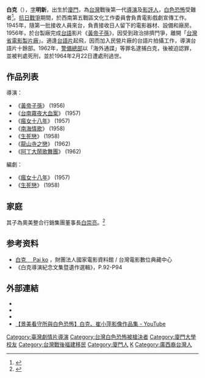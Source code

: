 {{otheruses|other=其他解釋|白克 (消歧義)}}
{{藝人
| 姓名 = 白克
| 類型 = 導演
| 圖片 = <!--建議使用自由版權圖像-->
| 圖片尺寸 = 
| 圖片簡介 = 
| 本名 = 
| 羅馬拼音 = Pai Ko
| 英文名 = 
| 暱稱 = 
| 其他藝名 = [[表字|字]]：明新
| 國籍 = {{ROC}}
| 民族 = 
| 籍貫 = [[廣西|廣西]][[桂林|桂林]]
| 出生日期 = {{birth date|1914|2|1}}
| 出生地點 = {{ROC-1912}}[[福建省_(1912年－1949年)|福建省]][[廈門市|廈門市]]
| 逝世日期 = {{death date and age|1964|2|22|1914|2|1}}
| 逝世地點 = {{ROC|臺灣省}}[[臺北市|臺北市]][[馬場町|馬場町]]
| 職業 = 導演、影評人
| 語言 = 
| 教育程度 = [[廈門大學|廈門大學]]教育系
| 宗教信仰 = 
| 配偶 = {{marriage|孫林|1938|Feb 22, 1964|reason=widowed}}
| 兒女 = 
| 父母 = 
| 音樂類型 = 
| 演奏樂器 = 
| 出道地點 = 
| 出道作 = 
| 出道日期 = 
| 代表作 = 《[[瘋女十八年|瘋女十八年]]》
| 活躍年代 = 
| 唱片公司 = 
| 經紀公司 = 
| 網站 = 
| 相關團體 = 
| 獎項 = 
| IMDb = 2874185
| 現任成員 = 
| 過往成員 = 
| 音樂專輯 = 
| 電影 = 
| 主持節目 = 
| 電視劇 = 
| 廣播劇 = 
| 舞台劇 = 
| 書籍 = 
}}
'''白克'''（{{bd|1914年|2月1日|1964年|2月22日|catIdx=B}}），[[表字|字]]'''明新'''，出生於[[廈門|廈門]]，為[[台灣|台灣]]戰後第一代[[導演|導演]]及[[影評人|影評人]]，[[臺灣白色恐怖時期|白色恐怖]]受難者<ref>{{cite web |url=http://www.moc.gov.tw/information_250_45434.html |title=存档副本 |accessdate=2016-02-26 |deadurl=yes |archiveurl=https://web.archive.org/web/20160305001738/http://www.moc.gov.tw/information_250_45434.html |archivedate=2016-03-05 }}</ref>。[[抗日戰爭|抗日戰爭]]期間，於西南第五戰區文化工作委員會負責電影戲劇宣傳工作。1945年，隨第一批接收人員來台，負責接收日人留下的電影器材、設備和廠房。1956年，於台製廠完成[[台語|台語]]影片《[[黃帝子孫|黃帝子孫]]》，因受到政治排擠鬥爭，離開「[[臺灣電影文化公司|台灣省電影製片廠]]」。適逢[[台語片|台語片]]起飛，因而加入民營片廠的台語片拍攝工作，導演台語片十餘部。1962年，[[警備總部|警備總部]]以「海外通諜」等罪名逮捕白克，後被迫認罪，並被判處死刑，並於1964年2月22日遭處刑過世。

== 作品列表 ==

導演：
*《[[黃帝子孫|黃帝子孫]]》 (1956)
*《[[台南霧夜大血案|台南霧夜大血案]]》 (1957)
*《[[瘋女十八年|瘋女十八年]]》 (1957)
*《[[南海情歌|南海情歌]]》 (1958)
*《[[生死戀|生死戀]]》 (1958)
*《[[龍山寺之戀|龍山寺之戀]]》 (1962)
*《[[阿丁大鬧歌舞團|阿丁大鬧歌舞團]]》 (1962)
  	 
編劇：
*《[[瘋女十八年|瘋女十八年]]》 (1957)
*《[[生死戀|生死戀]]》 (1958)

==家庭==
其子為奧美整合行銷集團董事長[[白崇亮|白崇亮]]。<ref>{{cite news|url=http://www.storm.mg/article/82827|title=電影太賣座招致通匪罪名 死於白色恐怖的導演白克 3分之1財產恐落入特務手中|author=華智豪|publisher=[[風傳媒|風傳媒]]|date=2016-02-25|language=zh-tw|accessdate=2016-02-26|archive-date=2020-02-02|archive-url=https://web.archive.org/web/20200202122146/https://www.storm.mg/article/82827|dead-url=no}}</ref>

==参考资料==
{{reflist}}
*[http://www.ctfa.org.tw/filmmaker/content.php?id=589 白克 　Pai ko] {{Wayback|url=http://www.ctfa.org.tw/filmmaker/content.php?id=589 |date=20210120040648 }}，財團法人國家電影資料館 / 台灣電影數位典藏中心
*《白克導演紀念文集暨遺作選輯》，P.92-P94

==外部連結==
* {{imdb name|2874185}}{{en}}
* {{hkmdb name|39489}}
* {{Mtime people|1250031}}
* [https://www.youtube.com/watch?v=56lvhbp_N2s 【景美看守所與白色恐怖】白克、崔小萍影像作品集 - YouTube] {{Wayback|url=https://www.youtube.com/watch?v=56lvhbp_N2s |date=20200202122128 }}{{Zh icon}}

{{DEFAULTSORT:B}}
[[Category:臺灣劇情片導演|Category:臺灣劇情片導演]]
[[Category:台灣白色恐怖被槍決者|Category:台灣白色恐怖被槍決者]]
[[Category:廈門大學校友|Category:廈門大學校友]]
[[Category:台灣戰後福建移民|Category:台灣戰後福建移民]]
[[Category:廈門人|Category:廈門人]]
[[Category:白姓|K]]
[[Category:廣西裔台灣人|Category:廣西裔台灣人]]